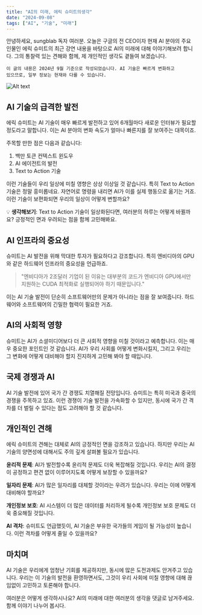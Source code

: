 ```yaml
---
title: "AI의 미래, 에릭 슈미트의생각"
date: "2024-09-08"
tags: ["AI", "기술", "미래"]
---
```


안녕하세요, sungblab 독자 여러분. 오늘은 구글의 전 CEO이자 현재 AI 분야의 주요 인물인 에릭 슈미트의 최근 강연 내용을 바탕으로 AI의 미래에 대해 이야기해보려 합니다. 그의 통찰력 있는 견해와 함께, 제 개인적인 생각도 곁들여 보겠습니다.

    이 글의 내용은 2024년 9월 기준으로 작성되었습니다. AI 기술은 빠르게 변화하고
    있으므로, 일부 정보는 현재와 다를 수 있습니다.

![Alt text](/images/3.png)

## AI 기술의 급격한 발전

에릭 슈미트는 AI 기술이 매우 빠르게 발전하고 있어 6개월마다 새로운 인터뷰가 필요할 정도라고 말합니다. 이는 AI 분야의 변화 속도가 얼마나 빠른지를 잘 보여주는 대목이죠.

주목할 만한 점은 다음과 같습니다:

1. 백만 토큰 컨텍스트 윈도우
2. AI 에이전트의 발전
3. Text to Action 기술

이런 기술들이 우리 일상에 미칠 영향은 상상 이상일 것 같습니다. 특히 Text to Action 기술은 정말 흥미롭네요. 자연어로 명령을 내리면 AI가 이를 실제 행동으로 옮기는 거죠. 이런 기술이 보편화되면 우리의 일상이 어떻게 변할까요?

💡 **생각해보기**: Text to Action 기술이 일상화된다면, 여러분의 하루는 어떻게
바뀔까요? 긍정적인 면과 우려되는 점을 함께 고민해봐요.

## AI 인프라의 중요성

슈미트는 AI 발전을 위해 막대한 투자가 필요하다고 강조합니다. 특히 엔비디아의 GPU와 같은 하드웨어 인프라의 중요성을 언급하죠.

> "엔비디아가 2조달러 기업이 된 이유는 대부분의 코드가 엔비디아 GPU에서만 지원하는 CUDA 최적화로 실행되어야 하기 때문입니다."

이는 AI 기술 발전이 단순히 소프트웨어만의 문제가 아니라는 점을 잘 보여줍니다. 하드웨어와 소프트웨어의 긴밀한 협력이 필요한 거죠.

## AI의 사회적 영향

슈미트는 AI가 소셜미디어보다 더 큰 사회적 영향을 미칠 것이라고 예측합니다. 이는 매우 중요한 포인트인 것 같습니다. AI가 우리 사회를 어떻게 변화시킬지, 그리고 우리는 그 변화에 어떻게 대비해야 할지 진지하게 고민해 봐야 할 때입니다.

## 국제 경쟁과 AI

AI 기술 발전에 있어 국가 간 경쟁도 치열해질 전망입니다. 슈미트는 특히 미국과 중국의 경쟁을 주목하고 있죠. 이런 경쟁이 기술 발전을 가속화할 수 있지만, 동시에 국가 간 격차를 더 벌릴 수 있다는 점도 고려해야 할 것 같습니다.

## 개인적인 견해

에릭 슈미트의 견해는 대체로 AI의 긍정적인 면을 강조하고 있습니다. 하지만 우리는 AI 기술의 양면성에 대해서도 주의 깊게 살펴볼 필요가 있습니다.

**윤리적 문제**: AI가 발전할수록 윤리적 문제도 더욱 복잡해질 것입니다. 우리는 AI의 결정이 공정하고 편견 없이 이루어지도록 어떻게 보장할 수 있을까요?

**일자리 문제**: AI가 많은 일자리를 대체할 것이라는 우려가 있습니다. 우리는 이에 어떻게 대비해야 할까요?

**개인정보 보호**: AI 시스템이 더 많은 데이터를 처리하게 될수록 개인정보 보호 문제도 더욱 중요해질 것입니다.

**AI 격차**: 슈미트도 언급했듯이, AI 기술은 부유한 국가들의 게임이 될 가능성이 높습니다. 이런 격차를 어떻게 줄일 수 있을까요?

## 마치며

AI 기술은 우리에게 엄청난 기회를 제공하지만, 동시에 많은 도전과제도 안겨주고 있습니다. 우리는 이 기술의 발전을 환영하면서도, 그것이 우리 사회에 미칠 영향에 대해 끊임없이 고민하고 토론해야 합니다.

여러분은 어떻게 생각하시나요? AI의 미래에 대한 여러분의 생각을 댓글로 남겨주세요. 함께 이야기 나누어 봅시다.

